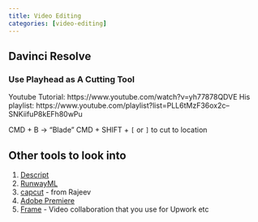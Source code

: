 ```yaml
---
title: Video Editing
categories: [video-editing]
---
```


## Davinci Resolve

### Use Playhead as A Cutting Tool

Youtube Tutorial: https://www.youtube.com/watch?v=yh77878QDVE
His playlist: https://www.youtube.com/playlist?list=PLL6tMzF36ox2c--SNKiifuP8kEFh80wPu

CMD + B  -> "Blade"
CMD + SHIFT + `[` or `]`  to cut to location 


## Other tools to look into

1. [Descript](https://www.descript.com/)
2. [RunwayML](https://runwayml.com/)
3. [capcut](https://www.capcut.com/) - from Rajeev
4. [Adobe Premiere](https://www.adobe.com/products/premiere)
5. [Frame](https://frame.io/) - Video collaboration that you use for Upwork etc

